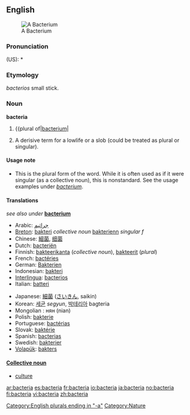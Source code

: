 {{see|Bacteria}}

==English==
[[Image:Bacteria.gif|thumb|A Bacterium]]

===Pronunciation===
(US): *{{IPA|/bækˈtɪɻ.i.ə/}}

===Etymology===
{{Gk.}} ''bacterios'' small stick.

===Noun=== 
'''bacteria'''

# {{microbiology}} {{plural of|[[bacterium]]|
# {{pejorative}} A derisive term for a lowlife or a slob (could be treated as plural or singular).

====Usage note====
*This is the plural form of the word.  While it is often used as if it were singular (as a collective noun), this is nonstandard.  See the usage examples under ''[[bacterium]]''.

<!--is there any point in having translations on this page?-->

====Translations====
''see also under'' '''[[bacterium]]'''
{{trans-top|bacteria}}
*Arabic: [[جراثيم]]
*[[Breton]]: [[bakteri]] ''collective noun'' [[bakterienn]] ''singular f''
*Chinese: [[細菌]], [[细菌]]
*Dutch: [[bacteriën]]
*Finnish: [[bakteerikanta]] (''collective noun''), [[bakteerit]] (''plural'')
*French: [[bactéries]] {{fpl}}
*German: [[Bakterien]] 
*Indonesian: [[bakteri]] 
*[[Interlingua]]: [[bacterios]] 
*Italian: [[batteri]] {{mpl}}
{{trans-mid}}
*Japanese: [[細菌]] ([[さいきん]], saikin) 
*Korean: [[세균]] ''segyun'', [[박테리아]] bagteria
*Mongolian : нян (nian)
*Polish: [[bakterie]]
*Portuguese: [[bactérias]] 
*Slovak: [[baktérie]] {{fpl}}
*Spanish: [[bacterias]]
*Swedish: [[bakterier]]
*[[Volapük]]: [[bakters]]
{{trans-bottom}}

====[[Appendix:Collective nouns|Collective noun]]====
*[[culture]]

[[Category:English plurals ending in "-a"]]
[[Category:Nature]]

[[ar:bacteria]]
[[es:bacteria]]
[[fr:bacteria]]
[[io:bacteria]]
[[ja:bacteria]]
[[no:bacteria]]
[[fi:bacteria]]
[[vi:bacteria]]
[[zh:bacteria]]
